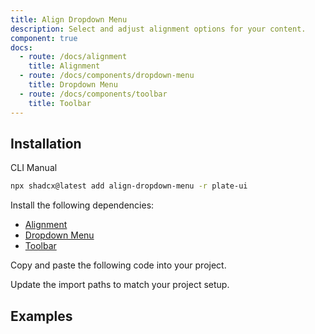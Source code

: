 ```yaml
---
title: Align Dropdown Menu
description: Select and adjust alignment options for your content.
component: true
docs:
  - route: /docs/alignment
    title: Alignment
  - route: /docs/components/dropdown-menu
    title: Dropdown Menu
  - route: /docs/components/toolbar
    title: Toolbar
---
```


## Installation

<Tabs defaultValue="cli">

<TabsList>
  <TabsTrigger value="cli">CLI</TabsTrigger>
  <TabsTrigger value="manual">Manual</TabsTrigger>
</TabsList>

<TabsContent value="cli">

```bash
npx shadcx@latest add align-dropdown-menu -r plate-ui
```

</TabsContent>

<TabsContent value="manual">

<Steps>

<Step>

Install the following dependencies:

- [Alignment](/docs/alignment)
- [Dropdown Menu](/docs/components/dropdown-menu)
- [Toolbar](/docs/components/toolbar)

</Step>

<Step>

Copy and paste the following code into your project.

</Step>

<ComponentSource name="align-dropdown-menu" />

<Step>

Update the import paths to match your project setup.

</Step>

</Steps>

</TabsContent>

</Tabs>

## Examples

<ComponentPreview name="playground-demo" id="align" />

<ComponentSource src="../../templates/plate-playground-template/src/components/plate-ui/fixed-toolbar-buttons.tsx" />
